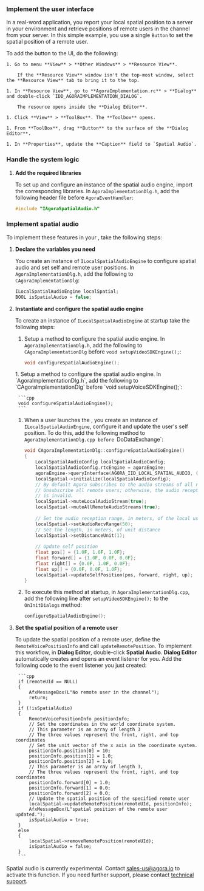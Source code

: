 <PlatformWrapper platform="windows">


### Implement the user interface

In a real-word application, you report your local spatial position to a server in your environment and retrieve positions of remote users in the channel from your server. In this simple example, you use a single `Button` to set the spatial position of a remote user. 

To add the button to the UI, do the following:
    
    1. Go to menu **View** > **Other Windows** > **Resource View**.
        
        If the **Resource View** window isn't the top-most window, select the **Resource View** tab to bring it to the top.

    1. In **Resource View**, go to **AgoraImplementation.rc** > **Dialog** and double-click `IDD_AGORAIMPLEMENTATION_DIALOG`.
        
        The resource opens inside the **Dialog Editor**. 
    
    1. Click **View** > **ToolBox**. The **Toolbox** opens.

    1. From **ToolBox**, drag **Button** to the surface of the **Dialog Editor**.

    1. In **Properties**, update the **Caption** field to `Spatial Audio`.


### Handle the system logic

1. **Add the required libraries**

    To set up and configure an instance of the spatial audio engine, import the corresponding <Vg k="COMPANY" /> libraries. In `AgoraImplementationDlg.h`, add the following header file before `AgoraEventHandler`:

    ```cpp
    #include "IAgoraSpatialAudio.h"
    ```

### Implement spatial audio

To implement these features in your <Vpl k="CLIENT" />, take the following steps:

1. **Declare the variables you need**

    You create an instance of `ILocalSpatialAudioEngine` to configure spatial audio and set self and remote user positions. In `AgoraImplementationDlg.h`, add the following to `CAgoraImplementationDlg`:

    ```cpp
    ILocalSpatialAudioEngine localSpatial;
    BOOL isSpatialAudio = false;
    ```

1. **Instantiate and configure the spatial audio engine**

    To create an instance of `ILocalSpatialAudioEngine` at startup take the following steps:
    <ProductWrapper notAllowed = "voice-calling">
    1. Setup a method to configure the spatial audio engine. In `AgoraImplementationDlg.h`, add the following to `CAgoraImplementationDlg` before `void setupVideoSDKEngine();`:
        ```cpp
        void configureSpatialAudioEngine();
        ```
    </ProductWrapper>
    <ProductWrapper product = "voice-calling">
    1. Setup a method to configure the spatial audio engine. In `AgoraImplementationDlg.h`, add the following to `CAgoraImplementationDlg` before `void setupVoiceSDKEngine();`:

        ```cpp
        void configureSpatialAudioEngine();
        ```
    </ProductWrapper>

    1. When a user launches the <Vpl k="CLIENT" />, you create an instance of `ILocalSpatialAudioEngine`, configure it and update the user's self position. To do this, add the following method to `AgoraImplementationDlg.cpp before `DoDataExchange`:

        ```cpp
        void CAgoraImplementationDlg::configureSpatialAudioEngine() 
        {
            LocalSpatialAudioConfig localSpatialAudioConfig;
            localSpatialAudioConfig.rtcEngine = agoraEngine;
            agoraEngine->queryInterface(AGORA_IID_LOCAL_SPATIAL_AUDIO, (void**)&localSpatial);
            localSpatial->initialize(localSpatialAudioConfig);
            // By default Agora subscribes to the audio streams of all remote users.
            // Unsubscribe all remote users; otherwise, the audio reception range you set
            // is invalid.
            localSpatial->muteLocalAudioStream(true);
            localSpatial->muteAllRemoteAudioStreams(true);
            
            // Set the audio reception range, in meters, of the local user
            localSpatial->setAudioRecvRange(50);
            // Set the length, in meters, of unit distance
            localSpatial->setDistanceUnit(1);
            
            // Update self position
            float pos[] = {1.0F, 1.0F, 1.0F};
            float forward[] = {1.0F, 0.0F, 0.0F};
            float right[] = {0.0F, 1.0F, 0.0F};
            float up[] = {0.0F, 0.0F, 1.0F};
            localSpatial->updateSelfPosition(pos, forward, right, up);
        }
        ```

    1. To execute this method at startup, in `AgoraImplementationDlg.cpp`, add the following line after `setupVideoSDKEngine();` to the `OnInitDialogs` method:

        ```cpp
        configureSpatialAudioEngine();
        ```

1. **Set the spatial position of a remote user**

    To update the spatial position of a remote user, define the `RemoteVoicePositionInfo` and call `updateRemotePosition`. To implement this workflow, in **Dialog Editor**, double-click **Spatial Audio**. **Dialog Editor** automatically creates and opens an event listener for you. Add the following code to the event listener you just created:

        ```cpp
        if (remoteUId == NULL)
        {
            AfxMessageBox(L"No remote user in the channel");
            return;
        }
        if (!isSpatialAudio)
        {
            RemoteVoicePositionInfo positionInfo;
            // Set the coordinates in the world coordinate system.
            // This parameter is an array of length 3
            // The three values represent the front, right, and top coordinates
            // Set the unit vector of the x axis in the coordinate system.
            positionInfo.position[0] = 10;
            positionInfo.position[1] = 1.0;
            positionInfo.position[2] = 1.0;
            // This parameter is an array of length 3,
            // The three values represent the front, right, and top coordinates
            positionInfo.forward[0] = 1.0;
            positionInfo.forward[1] = 0.0;
            positionInfo.forward[2] = 0.0;
            // Update the spatial position of the specified remote user
            localSpatial->updateRemotePosition(remoteUId, positionInfo);
            AfxMessageBox(L"spatial position of the remote user updated.");
            isSpatialAudio = true;
        }
        else
        {
            localSpatial->removeRemotePosition(remoteUId);
            isSpatialAudio = false;
        }
        ```

Spatial audio is currently experimental. Contact sales-us@agora.io to activate this function. If you need further support, please contact [<Vg k="COMPANY" /> technical support](mailto:support@agora.io).

</PlatformWrapper>
